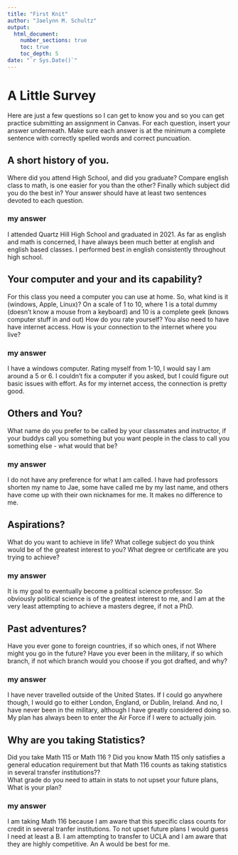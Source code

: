 ```yaml
---
title: "First Knit"
author: "Jaelynn M. Schultz"
output: 
  html_document:
    number_sections: true
    toc: true
    toc_depth: 5
date: "`r Sys.Date()`"   
---
```


# A Little Survey

Here are just a few questions so I can get to know you and so you can get practice submitting an assignment in Canvas.  For each question, insert your answer underneath. Make sure each answer is at the minimum a complete sentence with correctly spelled words and correct puncuation. 

## A short history of you.  
Where did you attend High School, and did you graduate? Compare english class to math, is one easier for you than the other? Finally which subject did you do the best in? Your answer should have at least two sentences devoted to each question.  
  
### my answer     
  
I attended Quartz Hill High School and graduated in 2021. As far as english and math is concerned, I have always been much better at english and english based classes. I performed best in english consistently throughout high school. 
     

## Your computer and your and its capability?  
 For this class  you need a computer you can use at home.  So, what kind is it (windows, Apple, Linux)?  On a scale of 1 to 10, where 1 is a total dummy (doesn't know a mouse from a keyboard) and 10 is a complete geek (knows computer stuff in and out) How do you rate yourself?  You also need to have have internet access. How is your connection to the internet where you live?

### my answer   
  
I have a windows computer. Rating myself from 1-10, I would say I am around a 5 or 6. I couldn't fix a computer if you asked, but I could figure out basic issues with effort. As for my internet access, the connection is pretty good.    

## Others and You?   
What name do you prefer to be called by your classmates and instructor, if your buddys call you something but you want people in the class to call you something else - what would that be? 

### my answer     

I do not have any preference for what I am called. I have had professors shorten my name to Jae, some have called me by my last name, and others have come up with their own nicknames for me. It makes no difference to me.

## Aspirations?   
What do you want to achieve in life?  What college subject do you think would be of the greatest interest to you? What degree or certificate are you trying to achieve?

### my answer     
  
It is my goal to eventually become a political science professor. So obviously political science is of the greatest interest to me, and I am at the very least attempting to achieve a masters degree, if not a PhD.

## Past adventures?  
Have you ever gone to foreign countries, if so which ones, if not Where might you go in the future?  Have you ever been in the military, if so which branch, if not which branch would you choose if you got drafted, and why?

### my answer     
  
I have never travelled outside of the United States. If I could go anywhere though, I would go to either London, England, or Dublin, Ireland. And no, I have never been in the military, although I have greatly considered doing so. My plan has always been to enter the Air Force if I were to actually join. 

## Why are you taking Statistics?  
Did you take Math 115 or Math 116 ?  Did you know Math 115 only satisfies a general education requirement but that Math 116 counts as taking statistics in several transfer institutions??  
What grade do you need to attain in stats to not upset your future plans, What is your plan?  
 

### my answer     
  
I am taking Math 116 because I am aware that this specific class counts for credit in several tranfer institutions. To not upset future plans I would guess I need at least a B. I am attempting to transfer to UCLA and I am aware that they are highly competitive. An A would be best for me.   
 






  




